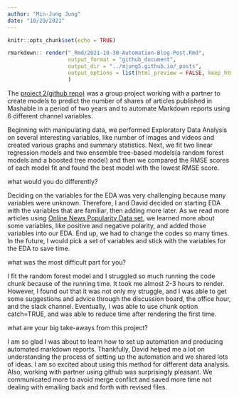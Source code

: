 ```yaml
---
author: "Min-Jung Jung"  
date: "10/29/2021"
---
```


```r
knitr::opts_chunk$set(echo = TRUE)
```

```r
rmarkdown:: render("_Rmd/2021-10-30-Automation-Blog-Post.Rmd",
                   output_format = "github_document",
                   output_dir = "../mjung5.github.io/_posts", 
                   output_options = list(html_preview = FALSE, keep_html = FALSE)
                   )
```

The [project 2](https://mjung5.github.io/online-news-prediction/)[(github repo)](https://github.com/mjung5/online-news-prediction) was a group project working with a partner to create models to predict the number of shares of articles published in Mashable in a period of two years and to automate Markdown reports using 6 different channel variables. 

Beginning with manipulating data, we performed Exploratory Data Analysis on several interesting variables, like number of images and videos and created various graphs and summary statistics. Next, we fit two linear regression models and two ensemble tree-based models(a random forest models and a boosted tree model) and then we compared the RMSE scores of each model fit and found the best model with the lowest RMSE score.

what would you do differently?

Deciding on the variables for the EDA was very challenging because many variables were unknown. Therefore, I and David decided on starting EDA with the variables that are familiar, then adding more later. As we read more articles using [Online News Popularity Data set](https://archive.ics.uci.edu/ml/datasets/online+news+popularity), we learned more about some variables, like positive and negative polarity, and added those variables into our EDA. End up, we had to change the codes so many times. In the future, I would pick a set of variables and stick with the variables for the EDA to save time. 

what was the most difficult part for you?

I fit the random forest model and I struggled so much running the code chunk because of the running time. It took me almost 2-3 hours to render. However, I found out that it was not only my struggle, and I was able to get some suggestions and advice through the discussion board, the office hour, and the slack channel. Eventually, I was able to use chunk option catch=TRUE, and was able to reduce time after rendering the first time. 

what are your big take-aways from this project?

I am so glad I was about to learn how to set up automation and producing automated markdown reports. Thankfully, David helped me a lot on understanding the process of setting up the automation and we shared lots of ideas. I am so excited about using this method for different data analysis. Also, working with partner using github was surprisingly pleasant. We communicated more to avoid merge conflict and saved more time not dealing with emailing back and forth with revised files.   
